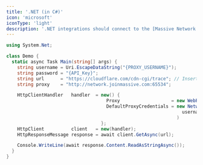 ```yaml
---
title: '.NET (in C#)'
icon: 'microsoft'
iconType: 'light'
description: '.NET integrations should connect to the [Massive Network’s HTTP port](/authentication#HTTP) `65534` because [.NET doesn’t broadly support HTTPS proxies yet](https://github.com/dotnet/runtime/pull/87638):'
---
```


```csharp
using System.Net;

class Demo {
  static async Task Main(string[] args) {
    string username = Uri.EscapeDataString("{PROXY_USERNAME}");
    string password = "{API_Key}";
    string url      = "https://cloudflare.com/cdn-cgi/trace"; // Insert your target URL here
    string proxy    = "http://network.joinmassive.com:65534";

    HttpClientHandler   handler  = new() {
                                     Proxy                   = new WebProxy(proxy),
                                     DefaultProxyCredentials = new NetworkCredential(
                                                                 username, password
                                                               )
                                   };
    HttpClient          client   = new(handler);
    HttpResponseMessage response = await client.GetAsync(url);

    Console.WriteLine(await response.Content.ReadAsStringAsync());
  }
}
```